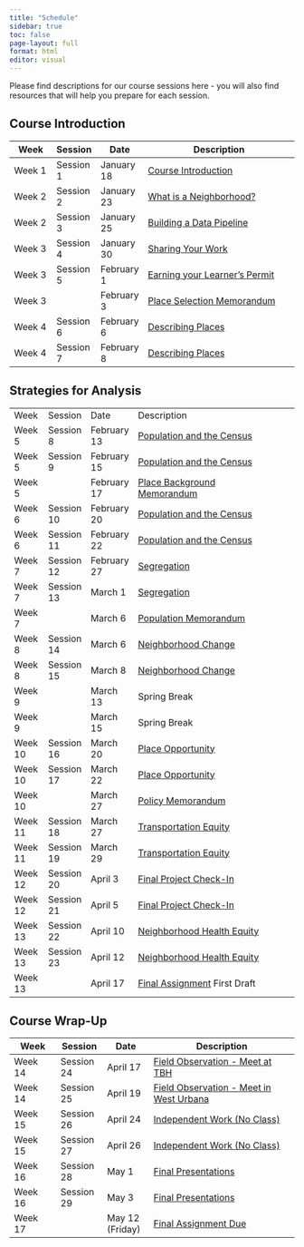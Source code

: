 ```yaml
---
title: "Schedule"
sidebar: true
toc: false
page-layout: full
format: html
editor: visual
---
```


Please find descriptions for our course sessions here - you will also find resources that will help you prepare for each session.

## Course Introduction

| Week   | Session   | Date       | Description                                                         |
|-----------|-----------|-----------|----------------------------------------|
| Week 1 | Session 1 | January 18 | [Course Introduction](01_introduction.qmd)                          |
| Week 2 | Session 2 | January 23 | [What is a Neighborhood?](02_neighborhood.qmd)                      |
| Week 2 | Session 3 | January 25 | [Building a Data Pipeline](03_datapipeline.qmd)                     |
| Week 3 | Session 4 | January 30 | [Sharing Your Work](04_sharing.qmd)                                 |
| Week 3 | Session 5 | February 1 | [Earning your Learner's Permit](05_permit.qmd)                      |
| Week 3 |           | February 3 | [Place Selection Memorandum](../assignments/01_place_selection.qmd) |
| Week 4 | Session 6 | February 6 | [Describing Places](06_places.qmd)                                  |
| Week 4 | Session 7 | February 8 | [Describing Places](07_places.qmd)                                  |

## Strategies for Analysis

|         |            |             |                                                                       |     |
|---------|---------|---------|------------------------------------|---------|
| Week    | Session    | Date        | Description                                                           |     |
| Week 5  | Session 8  | February 13 | [Population and the Census](08_census.qmd)                            |     |
| Week 5  | Session 9  | February 15 | [Population and the Census](09_census.qmd)                            |     |
| Week 5  |            | February 17 | [Place Background Memorandum](../assignments/02_place_background.qmd) |     |
| Week 6  | Session 10 | February 20 | [Population and the Census](10_projections.qmd)                       |     |
| Week 6  | Session 11 | February 22 | [Population and the Census](11_projections.qmd)                       |     |
| Week 7  | Session 12 | February 27 | [Segregation](12_segregation.qmd)                                     |     |
| Week 7  | Session 13 | March 1     | [Segregation](13_segregation.qmd)                                     |     |
| Week 7  |            | March 6     | [Population Memorandum](../assignments/03_population.qmd)             |     |
| Week 8  | Session 14 | March 6     | [Neighborhood Change](14_neighborhood.qmd)                            |     |
| Week 8  | Session 15 | March 8     | [Neighborhood Change](15_neighborhood.qmd)                            |     |
| Week 9  |            | March 13    | Spring Break                                                          |     |
| Week 9  |            | March 15    | Spring Break                                                          |     |
| Week 10 | Session 16 | March 20    | [Place Opportunity](16_opportunity.qmd)                               |     |
| Week 10 | Session 17 | March 22    | [Place Opportunity](17_opportunity.qmd)                               |     |
| Week 10 |            | March 27    | [Policy Memorandum](../assignments/04_policy.qmd)                     |     |
| Week 11 | Session 18 | March 27    | [Transportation Equity](18_transequity.qmd)                           |     |
| Week 11 | Session 19 | March 29    | [Transportation Equity](19_transequity.qmd)                           |     |
| Week 12 | Session 20 | April 3     | [Final Project Check-In](20x1_CheckIn.qmd)                            |     |
| Week 12 | Session 21 | April 5     | [Final Project Check-In](20x2_CheckIn.qmd)                            |     |
| Week 13 | Session 22 | April 10    | [Neighborhood Health Equity](20_healthequity.qmd)                     |     |
| Week 13 | Session 23 | April 12    | [Neighborhood Health Equity](21_healthequity.qmd)                     |     |
| Week 13 |            | April 17    | [Final Assignment](../assignments/05_term.qmd) First Draft            |     |

## Course Wrap-Up

| Week    | Session    | Date            | Description                                                |
|------------|------------|------------|------------------------------------|
| Week 14 | Session 24 | April 17        | [Field Observation - Meet at TBH](22_fieldobs.qmd)         |
| Week 14 | Session 25 | April 19        | [Field Observation - Meet in West Urbana](23_fieldobs.qmd) |
| Week 15 | Session 26 | April 24        | [Independent Work (No Class)](26_indwork.qmd)              |
| Week 15 | Session 27 | April 26        | [Independent Work (No Class)](27_indwork.qmd)              |
| Week 16 | Session 28 | May 1           | [Final Presentations](28_finalpresent.qmd)                 |
| Week 16 | Session 29 | May 3           | [Final Presentations](29_finalpresent.qmd)                 |
| Week 17 |            | May 12 (Friday) | [Final Assignment Due](../assignments/05_term.qmd)         |

